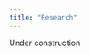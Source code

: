 ```yaml
---
title: "Research"
---
```


<html>
<head>
<style>
hr { 
  display: block;
  margin-top: 0.5em;
  margin-bottom: 0.5em;
  margin-left: auto;
  margin-right: auto;
  border-style: inset;
  border-width: 1px;
} 
</style>
</head>
<body>

Under construction
<!--
<br />

<p style="text-align: justify"> Dil, ister konuşmak yoluyla olsun ister işaretleşmek yoluyla, insan iletişiminin en eski sistemlerinden biri olarak karşımıza çıkıyor. Dünyanın büyük çoğunluğu birden fazla dil biliyor ve bu dilleri gündelik hayatında etkin bir biçimde kullanıyor, bu da bize "çok dilli" olmanın sanılanın aksine "tek dilli" olmaktan çok daha olağan bir durum olduğunu gösteriyor.

Çok dilli olmak yarattığı sonuçlar açısından psikoloji, sosyoloji ve dilbilim gibi bilim dalları için çok önemli ve ilginç bir olgu. Kullandığımız dillerin birbirleriyle sürekli bir etkileşim halinde olduğu artık bilim çevrelerince kabul görmüş durumda. İşte <b>bu etkileşimin çok dilli kişilerin dil temsillerini ve dil kullanımını nasıl etkileyebileceği, bu etkinin hangi psikolojik mekanizmalar ve toplumsal etmenlerle ilişkili olabileceği</b> benim araştırma alanlarımı oluşturuyor. Bu konuları araştırırken psikodilbilimin ve sosyodilbilimin yöntemlerini kullanıyorum ve yakın gelecekte bilişimsel yöntemlerden de faydalanmayı planlıyorum. </p>

<br />
<hr>
<br />

<p style="text-align: justify"> I am interested in how the languages we speak interact with each other, and how this interaction may change our representation of these languages. My research concerns the intersection of bilingualism, cross-language interactions, and language change. I study these issues using psycholinguistic and sociolinguistic methods and, hopefully soon, computational methods. </p>

-->